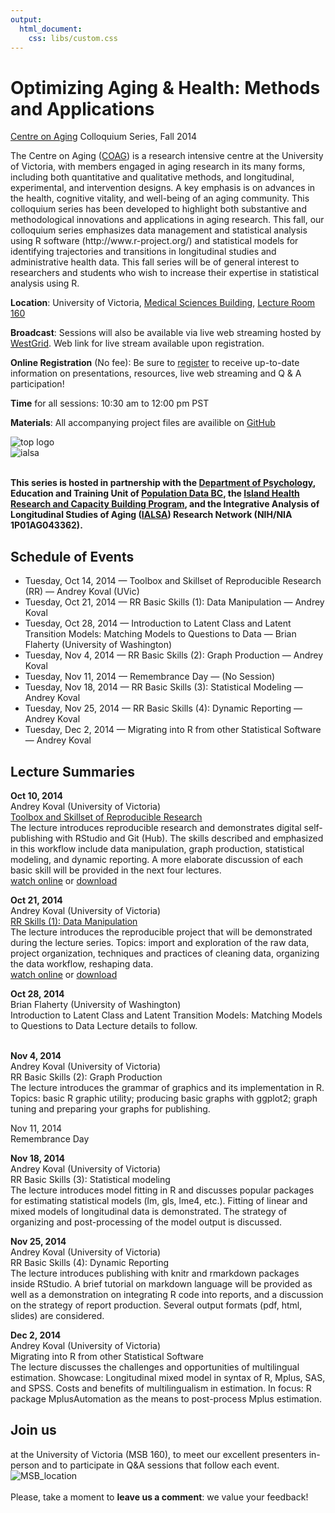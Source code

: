 ```yaml
---
output:
  html_document:
    css: libs/custom.css
---
```


Optimizing Aging & Health: Methods and Applications  
===  
[Centre on Aging](http://www.coag.uvic.ca/) Colloquium Series, Fall 2014     

The Centre on Aging ([COAG](http://www.coag.uvic.ca/)) is a research intensive centre at the University of Victoria, with members 
engaged in aging research in its many forms, including both quantitative and qualitative methods, and 
longitudinal, experimental, and intervention designs. A key emphasis is on advances in the health, 
cognitive vitality, and well-being of an aging community. This colloquium series has been developed to 
highlight both substantive and methodological innovations and applications in aging research. This fall, 
our colloquium series emphasizes data management and statistical analysis using R software
(http://www.r-project.org/) and statistical models for identifying trajectories and transitions in 
longitudinal studies and administrative health data. This fall series will be of general interest to 
researchers and students who wish to increase their expertise in statistical analysis using R.    </br>

**Location**: University of Victoria, [Medical Sciences Building](http://www.uvic.ca/home/about/campus-info/maps/maps/msb.php), [Lecture Room 160](http://video.med.ubc.ca/videos/facilities/images/MSB160_1.jpg)   

**Broadcast**: Sessions will also be available via live web streaming hosted by [WestGrid](http://www.westgrid.ca). Web link for live stream available upon registration.   

**Online Registration** (No fee): Be sure to [register](http://conferences.uvic.ca/index.php/coag/coagevents) to receive up-to-date information on presentations, resources, live web streaming and Q & A participation!

**Time** for all sessions: 10:30 am to 12:00 pm PST   

**Materials**: All accompanying project files are availible on [GitHub](https://github.com/IALSA/COAG-colloquium-2014F)

![top logo][toplogo]  
![ialsa][ialsa]  
  
</br>
**This series is hosted in partnership with the [Department of Psychology](http://www.uvic.ca/socialsciences/psychology/), Education and Training Unit of [Population Data BC](https://www.popdata.bc.ca/), the [Island Health Research and Capacity Building Program](http://www.viha.ca/rnd), and  the Integrative Analysis of Longitudinal Studies of Aging ([IALSA](http://www.ialsa.org/)) Research Network (NIH/NIA 1P01AG043362).**   

  
 
## Schedule of Events
  
- Tuesday, Oct 14, 2014 --- Toolbox and Skillset of Reproducible Research (RR) --- Andrey Koval (UVic)  
- Tuesday, Oct 21, 2014 --- RR Basic Skills (1): Data Manipulation --- Andrey Koval   
- Tuesday, Oct 28, 2014 --- Introduction to Latent Class and Latent Transition Models: Matching Models to
 Questions to Data --- Brian Flaherty (University of Washington)      
- Tuesday, Nov 4, 2014 --- RR Basic Skills (2): Graph Production --- Andrey Koval     
- Tuesday, Nov 11, 2014 --- Remembrance Day --- (No Session)  
- Tuesday, Nov 18, 2014 --- RR Basic Skills (3): Statistical Modeling --- Andrey Koval    
- Tuesday, Nov 25, 2014 --- RR Basic Skills (4): Dynamic Reporting --- Andrey Koval   
- Tuesday, Dec 2, 2014 --- Migrating into R from other Statistical Software --- Andrey Koval   

## Lecture Summaries


**Oct 10, 2014**  
Andrey Koval (University of Victoria)  
[Toolbox and Skillset of Reproducible Research][lecture1]   
The lecture introduces reproducible research and demonstrates digital self-publishing with RStudio and Git (Hub). The skills described and emphasized in this workflow include data manipulation, graph production, statistical modeling, and dynamic reporting. A more elaborate discussion of each basic skill will be provided in the next four lectures.   
[watch online](https://www.popdata.bc.ca/node/2035) or [download](https://www13.sendthisfile.com/iPOF37u8YpOCzoQtkP2h1HBc/Ufnp3Bnb3IfjNP52KWqGKLdW/popdata.trimmed.oct.14.2014.mp4)</br>     

**Oct 21, 2014**    
Andrey Koval (University of Victoria)  
[RR Skills (1): Data Manipulation][lecture2]        
The lecture introduces the reproducible project that will be demonstrated during the lecture series. Topics: import and exploration of the raw data, project organization, techniques and practices of cleaning data, organizing the data workflow, reshaping data.       
[watch online](https://www.popdata.bc.ca/node/2035) or [download](https://www6.sendthisfile.com/5G3TRDD7KPLpsexHAZyfRCgT/qJswiCQmpIBOknOg1TqMXKAy/popdata.oct.21.2014.mp4)</br>   



**Oct 28, 2014**  
Brian Flaherty (University of Washington)  
Introduction to Latent Class and Latent Transition Models: Matching Models to Questions to Data
Lecture details to follow. </br> 

</br>
**Nov 4, 2014**  
Andrey Koval (University of Victoria)  
RR Basic Skills (2): Graph Production  
The lecture introduces the grammar of graphics and its implementation in R.   
Topics: basic R graphic utility; producing basic graphs with ggplot2; graph tuning and preparing your 
graphs for publishing.  </br> 


Nov 11, 2014       
Remembrance Day </br>     


**Nov 18, 2014**   
Andrey Koval (University of Victoria)    
RR Basic Skills (3): Statistical modeling    
The lecture introduces model fitting in R and discusses popular packages for estimating statistical 
models (lm, gls, lme4, etc.). Fitting of linear and mixed models of longitudinal data is demonstrated. 
The strategy of organizing and post-processing of the model output is discussed. </br>  


**Nov 25, 2014**  
Andrey Koval (University of Victoria)  
RR Basic Skills (4): Dynamic Reporting  
The lecture introduces publishing with knitr and rmarkdown packages inside RStudio. A brief tutorial on 
markdown language will be provided as well as a demonstration on integrating R code into reports, and 
a discussion on the strategy of report production. Several output formats (pdf, html, slides) are 
considered.     </br>


**Dec 2, 2014**  
Andrey Koval (University of Victoria)  
Migrating into R from other Statistical Software  
The lecture discusses the challenges and opportunities of multilingual estimation. 
Showcase: Longitudinal mixed model in syntax of R, Mplus, SAS, and SPSS. Costs and benefits of 
multilingualism in estimation. In focus: R package MplusAutomation as the means to post-process Mplus 
estimation.  </br>


## Join us 
at the University of Victoria (MSB 160), to meet our excellent presenters in-person and to participate in Q&A sessions that follow each event.  
![MSB_location][MSB_location]   
</br>
Please, take a moment to **leave us a comment**: we value your feedback! 


[toplogo]:./images/combined_logos.png  
[ialsa]:./images/ialsa_long.png
[MSB_location]:./images/MSB_location.png
[lecture1]:./2014-10-14-Toolbox-and-Skillset.html
[lecture2]:./2014-10-21-Data-Manipulation.html

